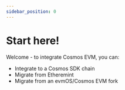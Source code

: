 ```yaml
---
sidebar_position: 0
---
```


# Start here!

Welcome - to integrate Cosmos EVM, you can:

* Integrate to a Cosmos SDK chain
* Migrate from Etheremint
* Migrate from an evmOS/Cosmos EVM fork